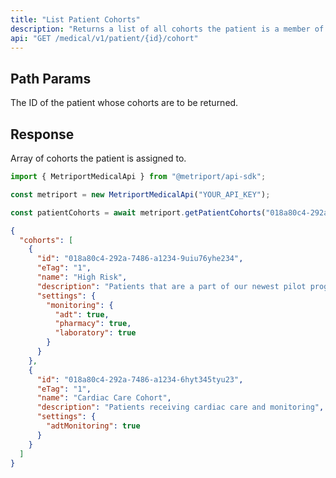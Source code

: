 ```yaml
---
title: "List Patient Cohorts"
description: "Returns a list of all cohorts the patient is a member of. Click for additional information on [Cohorts](/medical-api/handling-data/cohorts)"
api: "GET /medical/v1/patient/{id}/cohort"
---
```


## Path Params

<ParamField path="id" type="string" required>
  The ID of the patient whose cohorts are to be returned.
</ParamField>

## Response

<ResponseField name="cohorts" type="Cohort[]" required>
  Array of cohorts the patient is assigned to.
  <Expandable title="Cohort properties">
    <Snippet file="cohort-response.mdx" />
  </Expandable>
</ResponseField>

<ResponseExample>

```javascript Metriport SDK
import { MetriportMedicalApi } from "@metriport/api-sdk";

const metriport = new MetriportMedicalApi("YOUR_API_KEY");

const patientCohorts = await metriport.getPatientCohorts("018a80c4-292a-7486-a1234-76yuhe23yu14");
```

</ResponseExample>

```json
{
  "cohorts": [
    {
      "id": "018a80c4-292a-7486-a1234-9uiu76yhe234",
      "eTag": "1",
      "name": "High Risk",
      "description": "Patients that are a part of our newest pilot program.",
      "settings": {
        "monitoring": {
          "adt": true,
          "pharmacy": true,
          "laboratory": true
        }
      }
    },
    {
      "id": "018a80c4-292a-7486-a1234-6hyt345tyu23",
      "eTag": "1",
      "name": "Cardiac Care Cohort",
      "description": "Patients receiving cardiac care and monitoring",
      "settings": {
        "adtMonitoring": true
      }
    }
  ]
}
```
